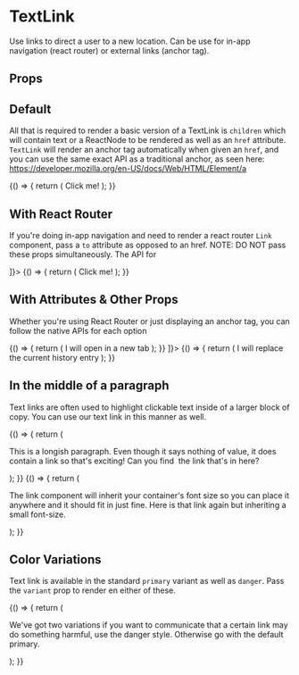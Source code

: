 
<Meta
  title="Components/TextLink"
  component={TextLink}
/>

# TextLink

Use links to direct a user to a new location. Can be use for in-app navigation (react router)
or external links (anchor tag).

## Props

<ArgsTable of={TextLink} />

## Default

All that is required to render a basic version of a TextLink is `children` which will contain text
or a ReactNode to be rendered as well as an `href` attribute. `TextLink` will render an anchor tag automatically
when given an `href`, and you can use the same exact API as a traditional anchor, as seen here:
https://developer.mozilla.org/en-US/docs/Web/HTML/Element/a

<Canvas>
  <Story name="Default">
    {() => {
      return (
        <TextLink href="http://palmetto.com">Click me!</TextLink>
      );
    }}
  </Story>
</Canvas>

## With React Router

If you're doing in-app navigation and need to render a react router `Link` component, pass a `to`
attribute as opposed to an href. NOTE: DO NOT pass these props simultaneously. The API for 

<Canvas>
  <Story name="With React Router" decorators={[Story => <BrowserRouter><Story /></BrowserRouter>]}>
    {() => {
      return (
        <TextLink to="/">Click me!</TextLink>
      );
    }}
  </Story>
</Canvas>

## With Attributes & Other Props

Whether you're using React Router or just displaying an anchor tag, you can follow the native
APIs for each option

<Canvas>
  <Story name="With additional attributes">
    {() => {
      return (
        <TextLink href="http://ux.palmetto.com" target="_blank">
          I will open in a new tab
        </TextLink>
      );
    }}
  </Story>
</Canvas>

<Canvas>
  <Story name="With Link props" decorators={[Story => <BrowserRouter><Story /></BrowserRouter>]}>
    {() => {
      return (
        <TextLink to="/" replace>I will replace the current history entry</TextLink>
      );
    }}
  </Story>
</Canvas>

## In the middle of a paragraph

Text links are often used to highlight clickable text inside of a larger block of copy. 
You can use our text link in this manner as well.

<Canvas>
  <Story name="Inside a paragraph">
    {() => {
      return (
        <p>
          This is a longish paragraph. Even though it says nothing of value, it does contain
          a link so that's exciting! Can you find&nbsp;
          <TextLink href="https://ux.palmetto.com">the link</TextLink> that's in here?
        </p>
      );
    }}
  </Story>
</Canvas>

<Canvas>
  <Story name="With inherited font-size">
    {() => {
      return (
        <p className="font-size-sm">
          The link component will inherit your container's font size so you can place it anywhere
          and it should fit in just fine.
          Here is <TextLink href="https://ux.palmetto.com">that link</TextLink> again but inheriting
          a small font-size.
        </p>
      );
    }}
  </Story>
</Canvas>


## Color Variations

Text link is available in the standard `primary` variant as well as `danger`. Pass the `variant` prop
to render en either of these.

<Canvas>
  <Story name="Color variations">
    {() => {
      return (
        <p>
          We've got two variations if you want to communicate that a certain link may do something harmful,
          use the <TextLink href="https://ux.palmetto.com" variant="danger">danger</TextLink> style. Otherwise
          go with the default <TextLink href="https://ux.palmetto.com">primary</TextLink>.
        </p>
      );
    }}
  </Story>
</Canvas>